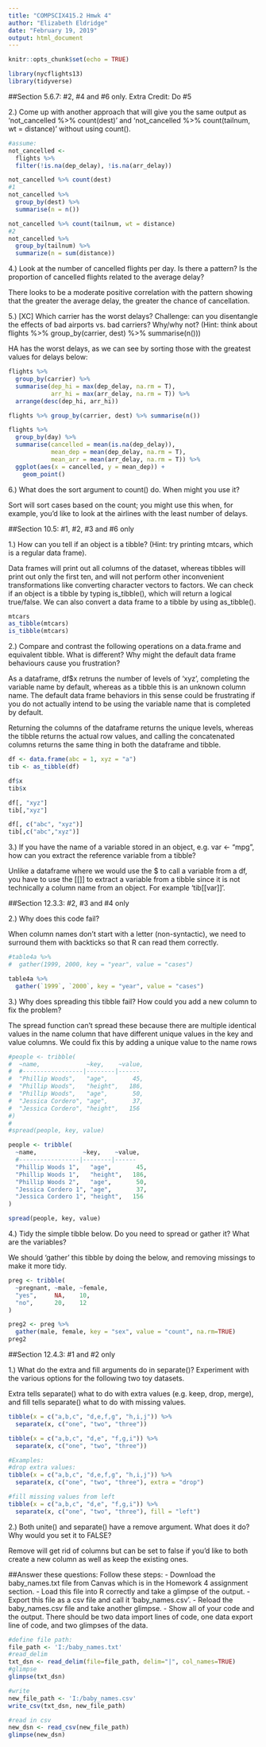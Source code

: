 ```yaml
---
title: "COMPSCIX415.2 Hmwk 4"
author: "Elizabeth Eldridge"
date: "February 19, 2019"
output: html_document
---
```


```r
knitr::opts_chunk$set(echo = TRUE)

library(nycflights13)
library(tidyverse)
```

##Section 5.6.7: #2, #4 and #6 only. Extra Credit: Do #5

2.) Come up with another approach that will give you the same output as 'not_cancelled %>% count(dest)' and 'not_cancelled %>% count(tailnum, wt = distance)' without using count().
```r

#assume:
not_cancelled <-
  flights %>% 
  filter(!is.na(dep_delay), !is.na(arr_delay))

not_cancelled %>% count(dest)
#1
not_cancelled %>%
  group_by(dest) %>%
  summarise(n = n())

not_cancelled %>% count(tailnum, wt = distance)
#2
not_cancelled %>%
  group_by(tailnum) %>%
  summarize(n = sum(distance))

```


4.) Look at the number of cancelled flights per day. Is there a pattern? Is the proportion of cancelled flights related to the average delay?

There looks to be a moderate positive correlation with the pattern showing
that the greater the average delay, the greater the chance of cancellation.

5.) [XC] Which carrier has the worst delays? Challenge: can you disentangle the effects of bad airports vs. bad carriers? Why/why not? (Hint: think about flights %>% group_by(carrier, dest) %>% summarise(n()))

HA has the worst delays, as we can see by sorting those with the greatest
values for delays below:

```r

flights %>%
  group_by(carrier) %>%
  summarise(dep_hi = max(dep_delay, na.rm = T),
            arr_hi = max(arr_delay, na.rm = T)) %>%
  arrange(desc(dep_hi, arr_hi)) 

flights %>% group_by(carrier, dest) %>% summarise(n())

```


```r

flights %>%
  group_by(day) %>%
  summarise(cancelled = mean(is.na(dep_delay)),
            mean_dep = mean(dep_delay, na.rm = T),
            mean_arr = mean(arr_delay, na.rm = T)) %>%
  ggplot(aes(x = cancelled, y = mean_dep)) + 
    geom_point()

```

6.) What does the sort argument to count() do. When might you use it?

Sort will sort cases based on the count; you might use this when, for example,
you'd like to look at the airlines with the least number of delays.

##Section 10.5: #1, #2, #3 and #6 only

1.) How can you tell if an object is a tibble? (Hint: try printing mtcars, which is a regular data frame).

Data frames will print out all columns of the dataset, whereas tibbles will print out only the first ten, and will not perform other inconvenient transformations like converting character vectors to factors. We can check if an object is a tibble by typing is_tibble(), which will return a logical true/false. We can also convert a data frame to a tibble by using as_tibble().

```r

mtcars
as_tibble(mtcars)
is_tibble(mtcars)

```

2.) Compare and contrast the following operations on a data.frame and equivalent tibble. What is different? Why might the default data frame behaviours cause you frustration?

As a dataframe, df$x retruns the number of levels of 'xyz', completing
the variable name by default, whereas as a tibble this is an unknown column
name. The default data frame behaviors in this sense could be frustrating if 
you do not actually intend to be using the variable name that is completed by default. 

Returning the columns of the dataframe returns the unique levels, whereas
the tibble returns the actual row values, and calling the concatenated columns returns the same thing in both the dataframe and tibble.


```r
df <- data.frame(abc = 1, xyz = "a")
tib <- as_tibble(df)

df$x
tib$x

df[, "xyz"]
tib[,"xyz"]

df[, c("abc", "xyz")]
tib[,c("abc","xyz")]

```

3.) If you have the name of a variable stored in an object, e.g. var <- "mpg", how can you extract the reference variable from a tibble?

Unlike a dataframe where we would use the $ to call a variable from a df,
you have to use the [[]] to extract a variable from a tibble since it is 
not technically a column name from an object. For example 'tib[[var]]'.


##Section 12.3.3: #2, #3 and #4 only

2.) Why does this code fail?

When column names don't start with a letter (non-syntactic), we need to 
surround them with backticks so that R can read them correctly.

```r

#table4a %>% 
#  gather(1999, 2000, key = "year", value = "cases")

table4a %>% 
  gather(`1999`, `2000`, key = "year", value = "cases")

```

3.) Why does spreading this tibble fail? How could you add a new column to fix the problem?

The spread function can't spread these because there are multiple identical
values in the name column that have different unique values in the key and
value columns. We could fix this by adding a unique value to the name rows

```r

#people <- tribble(
#  ~name,             ~key,    ~value,
#  #-----------------|--------|------
#  "Phillip Woods",   "age",       45,
#  "Phillip Woods",   "height",   186,
#  "Phillip Woods",   "age",       50,
#  "Jessica Cordero", "age",       37,
#  "Jessica Cordero", "height",   156
#)
#
#spread(people, key, value)

people <- tribble(
  ~name,             ~key,    ~value,
  #-----------------|--------|------
  "Phillip Woods 1",   "age",       45,
  "Phillip Woods 1",   "height",   186,
  "Phillip Woods 2",   "age",       50,
  "Jessica Cordero 1", "age",       37,
  "Jessica Cordero 1", "height",   156
)

spread(people, key, value)

```

4.) Tidy the simple tibble below. Do you need to spread or gather it? What are the variables?

We should 'gather' this tibble by doing the below, and removing missings
to make it more tidy.

```r

preg <- tribble(
  ~pregnant, ~male, ~female,
  "yes",     NA,    10,
  "no",      20,    12
)

preg2 <- preg %>%
  gather(male, female, key = "sex", value = "count", na.rm=TRUE)
preg2

```


##Section 12.4.3: #1 and #2 only

1.) What do the extra and fill arguments do in separate()? Experiment with the various options for the following two toy datasets.

Extra tells separate() what to do with extra values (e.g. keep, drop,
merge), and fill tells separate() what to do with missing values.

```r

tibble(x = c("a,b,c", "d,e,f,g", "h,i,j")) %>% 
  separate(x, c("one", "two", "three"))

tibble(x = c("a,b,c", "d,e", "f,g,i")) %>% 
  separate(x, c("one", "two", "three"))

#Examples:
#drop extra values:
tibble(x = c("a,b,c", "d,e,f,g", "h,i,j")) %>%
  separate(x, c("one", "two", "three"), extra = "drop")

#fill missing values from left
tibble(x = c("a,b,c", "d,e", "f,g,i")) %>%
  separate(x, c("one", "two", "three"), fill = "left")

```

2.) Both unite() and separate() have a remove argument. What does it do? Why would you set it to FALSE?

Remove will get rid of columns but can be set to false if you'd like to both create a new column
as well as keep the existing ones.


##Answer these questions:
Follow these steps:
- Download the baby_names.txt file from Canvas which is in the Homework 4 assignment section.
- Load this file into R correctly and take a glimpse of the output.
- Export this file as a csv file and call it ‘baby_names.csv’.
- Reload the baby_names.csv file and take another glimpse.
- Show all of your code and the output. There should be two data import lines of code, one data export line of code, and two glimpses of the data.

```r

#define file path:
file_path <- 'I:/baby_names.txt'
#read_delim
txt_dsn <- read_delim(file=file_path, delim="|", col_names=TRUE)
#glimpse
glimpse(txt_dsn)

#write
new_file_path <- 'I:/baby_names.csv'
write_csv(txt_dsn, new_file_path)

#read in csv
new_dsn <- read_csv(new_file_path)
glimpse(new_dsn)



```

